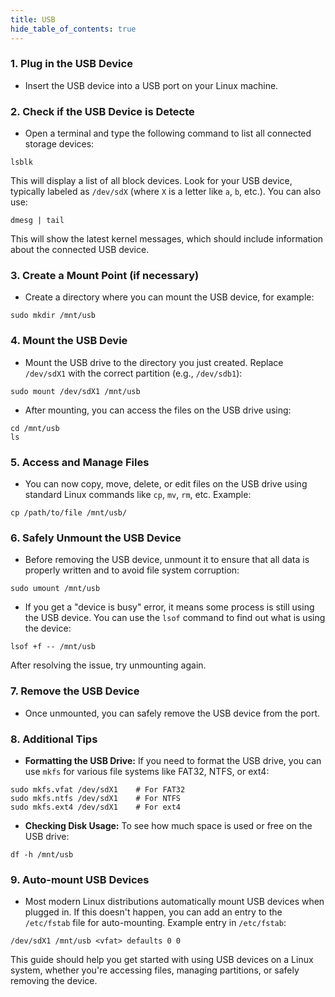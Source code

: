 ```yaml
---
title: USB
hide_table_of_contents: true
---
```


### 1. Plug in the USB Device
* Insert the USB device into a USB port on your Linux machine.
### 2. Check if the USB Device is Detecte
* Open a terminal and type the following command to list all connected storage devices:

```
lsblk
```

This will display a list of all block devices. Look for your USB device, typically labeled as `/dev/sdX` (where `X` is a letter like `a`, `b`, etc.). You can also use:

```
dmesg | tail
```

This will show the latest kernel messages, which should include information about the connected USB device.
### 3. Create a Mount Point (if necessary)
* Create a directory where you can mount the USB device, for example:

```
sudo mkdir /mnt/usb
```

### 4. Mount the USB Devie​
* Mount the USB drive to the directory you just created. Replace `/dev/sdX1` with the correct partition (e.g., `/dev/sdb1`):

```
sudo mount /dev/sdX1 /mnt/usb
```

* After mounting, you can access the files on the USB drive using:

```
cd /mnt/usb
ls
```

### 5. Access and Manage Files
* You can now copy, move, delete, or edit files on the USB drive using standard Linux commands like `cp`, `mv`, `rm`, etc.
Example:

```
cp /path/to/file /mnt/usb/
```

### 6. Safely Unmount the USB Device
* Before removing the USB device, unmount it to ensure that all data is properly written and to avoid file system corruption:

```
sudo umount /mnt/usb
```

* If you get a "device is busy" error, it means some process is still using the USB device. You can use the `lsof` command to find out what is using the device:

```
lsof +f -- /mnt/usb
```

After resolving the issue, try unmounting again.
### 7. Remove the USB Device​
* Once unmounted, you can safely remove the USB device from the port.
### 8. Additional Tips​
* **Formatting the USB Drive:** If you need to format the USB drive, you can use `mkfs` for various file systems like FAT32, NTFS, or ext4:

```
sudo mkfs.vfat /dev/sdX1    # For FAT32
sudo mkfs.ntfs /dev/sdX1    # For NTFS
sudo mkfs.ext4 /dev/sdX1    # For ext4
```

* **Checking Disk Usage:** To see how much space is used or free on the USB drive:

```
df -h /mnt/usb
```

### 9. Auto-mount USB Devices
* Most modern Linux distributions automatically mount USB devices when plugged in. If this doesn't happen, you can add an entry to the `/etc/fstab` file for auto-mounting.
Example entry in `/etc/fstab`:

```
/dev/sdX1 /mnt/usb <vfat> defaults 0 0
```

This guide should help you get started with using USB devices on a Linux system, whether you're accessing files, managing partitions, or safely removing the device.